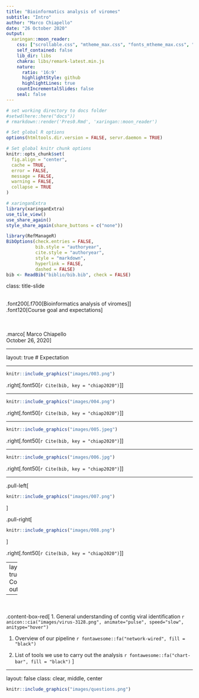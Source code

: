 ```yaml
---
title: "Bioinformatics analysis of viromes"
subtitle: "Intro"
author: "Marco Chiapello"
date: "26 October 2020"
output:
  xaringan::moon_reader:
    css: ["scrollable.css", "mtheme_max.css", "fonts_mtheme_max.css", "extra.css"]
    self_contained: false
    lib_dir: libs
    chakra: libs/remark-latest.min.js
    nature:
      ratio: '16:9'
      highlightStyle: github
      highlightLines: true
    countIncrementalSlides: false
    seal: false  
---
```


```r
# set working directory to docs folder
#setwd(here::here("docs"))
# rmarkdown::render('Pres0.Rmd', 'xaringan::moon_reader')

# Set global R options
options(htmltools.dir.version = FALSE, servr.daemon = TRUE)

# Set global knitr chunk options
knitr::opts_chunk$set(
  fig.align = "center", 
  cache = TRUE,
  error = FALSE,
  message = FALSE, 
  warning = FALSE, 
  collapse = TRUE 
)

# xaringanExtra
library(xaringanExtra)
use_tile_view() 
use_share_again()
style_share_again(share_buttons = c("none"))

library(RefManageR)
BibOptions(check.entries = FALSE,
           bib.style = "authoryear",
           cite.style = "authoryear",
           style = "markdown",
           hyperlink = FALSE,
           dashed = FALSE)
bib <- ReadBib("biblio/bib.bib", check = FALSE)
```

class: title-slide

<br>
.font200[.f700[Bioinformatics analysis of viromes]]<br>
.font120[Course goal and expectations]

<br>
<br>
.marco[
Marco Chiapello
<br>
October 26, 2020
]

---

layout: true
# Expectation

---

```r
knitr::include_graphics("images/003.png")
```
.right[.font50[`r Cite(bib, key = "chiap2020")`]]

---

```r
knitr::include_graphics("images/004.png")
```
.right[.font50[`r Cite(bib, key = "chiap2020")`]]

---

```r
knitr::include_graphics("images/005.jpeg")
```
.right[.font50[`r Cite(bib, key = "chiap2020")`]]

---

```r
knitr::include_graphics("images/006.jpg")
```
.right[.font50[`r Cite(bib, key = "chiap2020")`]]

---

.pull-left[

```r
knitr::include_graphics("images/007.png")
```
]

.pull-right[

```r
knitr::include_graphics("images/008.png")
```
]

.right[.font50[`r Cite(bib, key = "chiap2020")`]]

---
layout: true
# Course outcome

---

<br><br>
.content-box-red[
1. General understanding of contig viral identification `r anicon::cia("images/virus-3128.png", animate="pulse", speed="slow", anitype="hover")`

1. Overview of our pipeline `r fontawesome::fa("network-wired", fill = "black")` 

1. List of tools we use to carry out the analysis `r fontawesome::fa("chart-bar", fill = "black")` 
]

---

layout: false
class: clear, middle, center

```r
knitr::include_graphics("images/questions.png")
```

